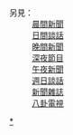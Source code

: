 ;另見：
: [[Template:美國晨間新聞節目|晨間新聞]]
: [[Template:美國日間談話節目|日間談話]]
: [[Template:美國晚間新聞節目|晚間新聞]]
: [[Template:美國深夜電視節目|深夜節目]]
: [[Template:美國午夜新聞節目|午夜新聞]]
: [[Template:美國週日談話節目|週日談話]]
: [[Template:美國新聞雜誌節目|新聞雜誌]]
: [[Template:美國八卦電視節目|八卦電視]]<noinclude>
[[Category:美國電視模板|*]]
</noinclude>